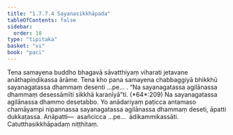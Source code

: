 ```yaml
---
title: "1.7.7.4 Sayanasikkhāpada"
tableOfContents: false
sidebar:
  order: 10
type: "tipitaka"
basket: "vi"
book: "paci"
---
```



<DynamicBreadcrumb />

<Division number="641" book="paci">

<Paragraph number="2018" book="paci">
Tena samayena buddho bhagavā sāvatthiyaṃ viharati jetavane anāthapiṇḍikassa ārāme. Tena kho pana samayena chabbaggiyā bhikkhū sayanagatassa dhammaṃ desenti …pe… .
</Paragraph>

<Paragraph number="2019" book="paci">
<Emphasis>“Na sayanagatassa agilānassa dhammaṃ desessāmīti sikkhā karaṇīyā”</Emphasis>ti. (*64*:<Emphasis>209</Emphasis>)
</Paragraph>

<Paragraph number="2020" book="paci">
Na sayanagatassa agilānassa dhammo desetabbo. Yo anādariyaṃ paṭicca antamaso chamāyampi nipannassa sayanagatassa agilānassa dhammaṃ deseti, āpatti dukkaṭassa.
</Paragraph>

<Paragraph number="2021" book="paci">
Anāpatti—  asañcicca …pe…  ādikammikassāti.

</Paragraph>
</Division>

<Paragraph number="2022" type="center" book="paci">
Catutthasikkhāpadaṃ niṭṭhitaṃ.
</Paragraph>